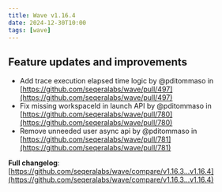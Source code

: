 ```yaml
---
title: Wave v1.16.4
date: 2024-12-30T10:00
tags: [wave]
---
```


## Feature updates and improvements 

* Add trace execution elapsed time logic by @pditommaso in [https://github.com/seqeralabs/wave/pull/497](https://github.com/seqeralabs/wave/pull/497)
* Fix missing workspaceId in launch API by @pditommaso in [https://github.com/seqeralabs/wave/pull/780](https://github.com/seqeralabs/wave/pull/780)
* Remove unneeded user async api by @pditommaso in [https://github.com/seqeralabs/wave/pull/781](https://github.com/seqeralabs/wave/pull/781)

**Full changelog**: [https://github.com/seqeralabs/wave/compare/v1.16.3...v1.16.4](https://github.com/seqeralabs/wave/compare/v1.16.3...v1.16.4)
